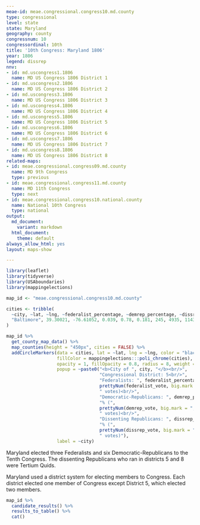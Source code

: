 ```yaml
---
meae-id: meae.congressional.congress10.md.county
type: congressional
level: state
state: Maryland
geography: county
congressnum: 10
congressordinal: 10th
title: '10th Congress: Maryland 1806'
year: 1806
legend: dissrep
nnv:
- id: md.uscongress1.1806
  name: MD US Congress 1806 District 1
- id: md.uscongress2.1806
  name: MD US Congress 1806 District 2
- id: md.uscongress3.1806
  name: MD US Congress 1806 District 3
- id: md.uscongress4.1806
  name: MD US Congress 1806 District 4
- id: md.uscongress5.1806
  name: MD US Congress 1806 District 5
- id: md.uscongress6.1806
  name: MD US Congress 1806 District 6
- id: md.uscongress7.1806
  name: MD US Congress 1806 District 7
- id: md.uscongress8.1806
  name: MD US Congress 1806 District 8
related-maps:
- id: meae.congressional.congress09.md.county
  name: MD 9th Congress
  type: previous
- id: meae.congressional.congress11.md.county
  name: MD 11th Congress
  type: next
- id: meae.congressional.congress10.national.county
  name: National 10th Congress
  type: national
output:
  md_document:
    variant: markdown
  html_document:
    theme: default
always_allow_html: yes
layout: maps-show

---
```


```r
library(leaflet)
library(tidyverse)
library(USAboundaries)
library(mappingelections)

map_id <- "meae.congressional.congress10.md.county"

cities <- tribble(
  ~city, ~lat, ~lng, ~federalist_percentage, ~demrep_percentage, ~dissrep_percentage, ~federalist_vote, ~demrep_vote, ~dissrep_vote,
  "Baltimore", 39.30021, -76.61052, 0.039, 0.78, 0.181, 245, 4935, 1143
)
```

<div class="map">

```r
map_id %>%
  get_county_map_data() %>%
  map_counties(height = "450px", cities = FALSE) %>% 
  addCircleMarkers(data = cities, lat = ~lat, lng = ~lng, color = "black",
                   fillColor = mappingelections:::poli_chrome(cities),
                   opacity = 1, fillOpacity = 0.8, radius = 8, weight = 3,
                   popup = ~paste0("<b>City of ", city, "</b><br/>",
                                   "Congressional District: 5<br/>",
                                   "Federalists: ", federalist_percentage * 100, "% (", 
                                   prettyNum(federalist_vote, big.mark = ","), 
                                   " votes)<br/>",
                                   "Democratic-Republicans: ", demrep_percentage * 100,
                                   "% (", 
                                   prettyNum(demrep_vote, big.mark = ","),
                                   " votes)<br/>",
                                   "Dissenting Republicans: ", dissrep_percentage * 100,
                                   "% (", 
                                   prettyNum(dissrep_vote, big.mark = ","),
                                   " votes)"),
                   label = ~city)
```

</div>

Maryland elected three Federalists and six Democratic-Republicans to the Tenth Congress. The dissenting Republicans who ran in districts 5 and 8 were Tertium Quids.

Maryland used a district system for electing members to Congress. Each district elected one member of Congress except District 5, which elected two members.

<div class="results-table">

```r
map_id %>%
  candidate_results() %>%
  results_to_table() %>%
  cat()
```

</div>
